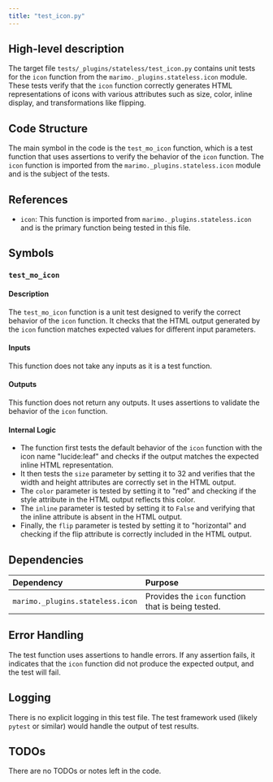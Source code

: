 ```yaml
---
title: "test_icon.py"
---
```


## High-level description

The target file `tests/_plugins/stateless/test_icon.py` contains unit tests for the `icon` function from the `marimo._plugins.stateless.icon` module. These tests verify that the `icon` function correctly generates HTML representations of icons with various attributes such as size, color, inline display, and transformations like flipping.

## Code Structure

The main symbol in the code is the `test_mo_icon` function, which is a test function that uses assertions to verify the behavior of the `icon` function. The `icon` function is imported from the `marimo._plugins.stateless.icon` module and is the subject of the tests.

## References

- `icon`: This function is imported from `marimo._plugins.stateless.icon` and is the primary function being tested in this file.

## Symbols

### `test_mo_icon`
#### Description
The `test_mo_icon` function is a unit test designed to verify the correct behavior of the `icon` function. It checks that the HTML output generated by the `icon` function matches expected values for different input parameters.

#### Inputs
This function does not take any inputs as it is a test function.

#### Outputs
This function does not return any outputs. It uses assertions to validate the behavior of the `icon` function.

#### Internal Logic
- The function first tests the default behavior of the `icon` function with the icon name "lucide:leaf" and checks if the output matches the expected inline HTML representation.
- It then tests the `size` parameter by setting it to 32 and verifies that the width and height attributes are correctly set in the HTML output.
- The `color` parameter is tested by setting it to "red" and checking if the style attribute in the HTML output reflects this color.
- The `inline` parameter is tested by setting it to `False` and verifying that the inline attribute is absent in the HTML output.
- Finally, the `flip` parameter is tested by setting it to "horizontal" and checking if the flip attribute is correctly included in the HTML output.

## Dependencies

| Dependency | Purpose |
|:-----------|:--------|
| `marimo._plugins.stateless.icon` | Provides the `icon` function that is being tested. |

## Error Handling

The test function uses assertions to handle errors. If any assertion fails, it indicates that the `icon` function did not produce the expected output, and the test will fail.

## Logging

There is no explicit logging in this test file. The test framework used (likely `pytest` or similar) would handle the output of test results.

## TODOs

There are no TODOs or notes left in the code.
